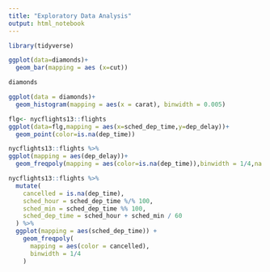 ```yaml
---
title: "Exploratory Data Analysis"
output: html_notebook
---
```

```r
library(tidyverse)

```
```r
ggplot(data=diamonds)+
  geom_bar(mapping = aes (x=cut))
```

```r
diamonds
```

```r
ggplot(data = diamonds)+
  geom_histogram(mapping = aes(x = carat), binwidth = 0.005)
```

```r
flg<- nycflights13::flights
ggplot(data=flg,mapping = aes(x=sched_dep_time,y=dep_delay))+
  geom_point(color=is.na(dep_time))

```

```r
nycflights13::flights %>%
ggplot(mapping = aes(dep_delay))+
  geom_freqpoly(mapping = aes(color=is.na(dep_time)),binwidth = 1/4,na.rm=FALSE)

```
```r
nycflights13::flights %>%
  mutate(
    cancelled = is.na(dep_time),
    sched_hour = sched_dep_time %/% 100,
    sched_min = sched_dep_time %% 100,
    sched_dep_time = sched_hour + sched_min / 60
  ) %>%
  ggplot(mapping = aes(sched_dep_time)) +
    geom_freqpoly(
      mapping = aes(color = cancelled),
      binwidth = 1/4
    )
```


